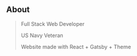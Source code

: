 ## About

> Full Stack Web Developer
>
> US Navy Veteran
>
> Website made with React + Gatsby + Theme
